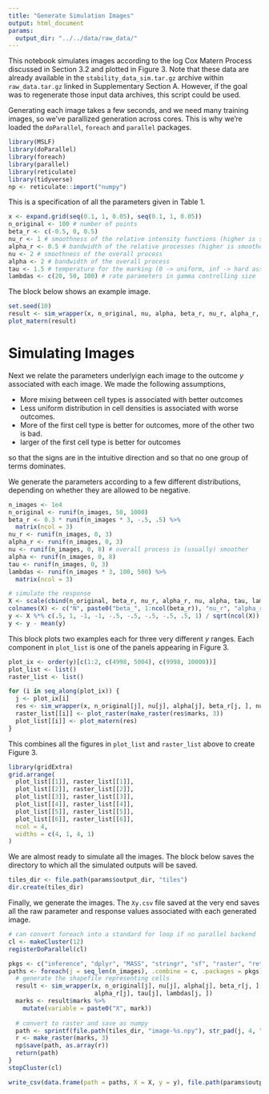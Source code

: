 ```yaml
---
title: "Generate Simulation Images"
output: html_document
params:
  output_dir: "../../data/raw_data/"
---
```


This notebook simulates images according to the log Cox Matern Process discussed
in Section 3.2 and plotted in Figure 3. Note that these data are already
available in the `stability_data_sim.tar.gz` archive within `raw_data.tar.gz`
linked in Supplementary Section A. However, if the goal was to regenerate those
input data archives, this script could be used.

Generating each image takes a few seconds, and we need many training images, so
we've parallized generation across cores. This is why we're loaded the
`doParallel`, `foreach` and `parallel` packages.

```r
library(MSLF)
library(doParallel)
library(foreach)
library(parallel)
library(reticulate)
library(tidyverse)
np <- reticulate::import("numpy")
```

This is a specification of all the parameters given in Table 1.

```r
x <- expand.grid(seq(0.1, 1, 0.05), seq(0.1, 1, 0.05))
n_original <- 100 # number of points
beta_r <- c(-0.5, 0, 0.5)
nu_r <- 1 # smoothness of the relative intensity functions (higher is smoother)
alpha_r <- 0.5 # bandwidth of the relative processes (higher is smoother)
nu <- 2 # smoothness of the overall process
alpha <- 2 # bandwidth of the overall process
tau <- 1.5 # temperature for the marking (0 -> uniform, inf -> hard assignment)
lambdas <- c(20, 50, 100) # rate parameters in gamma controlling size
```

The block below shows an example image.

```r
set.seed(10)
result <- sim_wrapper(x, n_original, nu, alpha, beta_r, nu_r, alpha_r, tau, lambdas)
plot_matern(result)
```

# Simulating Images

Next we relate the parameters underlyign each image to the outcome $y$
associated with each image. We made the following assumptions,

* More mixing between cell types is associated with better outcomes
* Less uniform distribution in cell densities is associated with worse outcomes.
* More of the first cell type is better for outcomes, more of the other two is bad.
* larger of the first cell type is better for outcomes

so that the signs are in the intuitive direction and so that no one group of
terms dominates.

We generate the parameters according to a few different distributions, depending
on whether they are allowed to be negative.

```r
n_images <- 1e4
n_original <- runif(n_images, 50, 1000)
beta_r <- 0.3 * runif(n_images * 3, -.5, .5) %>%
  matrix(ncol = 3)
nu_r <- runif(n_images, 0, 3)
alpha_r <- runif(n_images, 0, 3)
nu <- runif(n_images, 0, 8) # overall process is (usually) smoother
alpha <- runif(n_images, 0, 8)
tau <- runif(n_images, 0, 3)
lambdas <- runif(n_images * 3, 100, 500) %>%
  matrix(ncol = 3)

# simulate the response
X <- scale(cbind(n_original, beta_r, nu_r, alpha_r, nu, alpha, tau, lambdas[, 1]))
colnames(X) <- c("N", paste0("beta_", 1:ncol(beta_r)), "nu_r", "alpha_r", "nu", "alpha", "tau", "lambda_1")
y <- X %*% c(.5, 1, -1, -1, -.5, -.5, -.5, -.5, .5, 1) / sqrt(ncol(X))
y <- y - mean(y)
```

This block plots two examples each for three very different $y$ ranges. Each
component in `plot_list` is one of the panels appearing in Figure 3.

```r
plot_ix <- order(y)[c(1:2, c(4998, 5004), c(9998, 10000))]
plot_list <- list()
raster_list <- list()

for (i in seq_along(plot_ix)) {
  j <- plot_ix[i]
  res <- sim_wrapper(x, n_original[j], nu[j], alpha[j], beta_r[j, ], nu_r[j], alpha_r[j], tau[j], lambdas[j, ])
  raster_list[[i]] <- plot_raster(make_raster(res$marks, 3))
  plot_list[[i]] <- plot_matern(res)
}
```

This combines all the figures in `plot_list` and `raster_list` above to create
Figure 3.

```r
library(gridExtra)
grid.arrange(
  plot_list[[1]], raster_list[[1]],
  plot_list[[2]], raster_list[[2]],
  plot_list[[3]], raster_list[[3]],
  plot_list[[4]], raster_list[[4]],
  plot_list[[5]], raster_list[[5]],
  plot_list[[6]], raster_list[[6]],
  ncol = 4,
  widths = c(4, 1, 4, 1)
)
```

We are almost ready to simulate all the images. The block below saves the
directory to which all the simulated outputs will be saved.

```r
tiles_dir <- file.path(params$output_dir, "tiles")
dir.create(tiles_dir)
```

Finally, we generate the images. The `Xy.csv` file saved at the very end saves
all the raw parameter and response values associated with each generated image.

```r
# can convert foreach into a standard for loop if no parallel backend
cl <- makeCluster(12)
registerDoParallel(cl)

pkgs <- c("inference", "dplyr", "MASS", "stringr", "sf", "raster", "reticulate")
paths <- foreach(j = seq_len(n_images), .combine = c, .packages = pkgs) %dopar% {
  # generate the shapefile representing cells
  result <- sim_wrapper(x, n_original[j], nu[j], alpha[j], beta_r[j, ], nu_r[j],
                        alpha_r[j], tau[j], lambdas[j, ])
  marks <- result$marks %>%
    mutate(variable = paste0("X", mark))
  
  # convert to raster and save as numpy
  path <- sprintf(file.path(tiles_dir, "image-%s.npy"), str_pad(j, 4, "left", 0))
  r <- make_raster(marks, 3)
  np$save(path, as.array(r))
  return(path)
}
stopCluster(cl)

write_csv(data.frame(path = paths, X = X, y = y), file.path(params$output_dir, "Xy.csv"))
```
